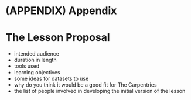 # (APPENDIX) Appendix {-}

# The Lesson Proposal

- intended audience
- duration in length
- tools used
- learning objectives
- some ideas for datasets to use
- why do you think it would be a good fit for The Carpentries
- the list of people involved in developing the initial version of the lesson
